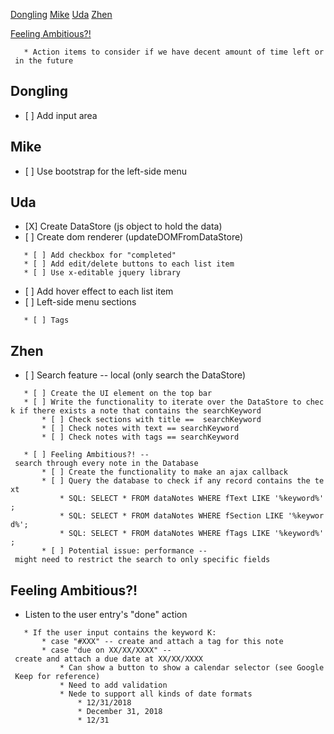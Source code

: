 [[#Dongling|Dongling]]
[[#Mike|Mike]]
[[#Uda|Uda]]
[[#Zhen|Zhen]]

[[#Feeling Ambitious?!|Feeling Ambitious?!]]
    * Action items to consider if we have decent amount of time left or in the future


== Dongling == 
* [ ] Add input area

== Mike == 
* [ ] Use bootstrap for the left-side menu

== Uda == 
* [X] Create DataStore (js object to hold the data)
* [ ] Create dom renderer (updateDOMFromDataStore)
    * [ ] Add checkbox for "completed"
    * [ ] Add edit/delete buttons to each list item
    * [ ] Use x-editable jquery library
* [ ] Add hover effect to each list item
* [ ] Left-side menu sections
    * [ ] Tags

== Zhen == 
* [ ] Search feature -- local (only search the DataStore)
    * [ ] Create the UI element on the top bar
    * [ ] Write the functionality to iterate over the DataStore to check if there exists a note that contains the searchKeyword
        * [ ] Check sections with title ==  searchKeyword
        * [ ] Check notes with text == searchKeyword
        * [ ] Check notes with tags == searchKeyword

    * [ ] Feeling Ambitious?! -- search through every note in the Database
        * [ ] Create the functionality to make an ajax callback 
        * [ ] Query the database to check if any record contains the text
            * SQL: SELECT * FROM dataNotes WHERE fText LIKE '%keyword%';
            * SQL: SELECT * FROM dataNotes WHERE fSection LIKE '%keyword%';
            * SQL: SELECT * FROM dataNotes WHERE fTags LIKE '%keyword%';
        * [ ] Potential issue: performance -- might need to restrict the search to only specific fields




== Feeling Ambitious?! == 
* Listen to the user entry's "done" action
    * If the user input contains the keyword K:
        * case "#XXX" -- create and attach a tag for this note
        * case "due on XX/XX/XXXX" -- create and attach a due date at XX/XX/XXXX
            * Can show a button to show a calendar selector (see Google Keep for reference)
            * Need to add validation 
            * Nede to support all kinds of date formats
                * 12/31/2018
                * December 31, 2018
                * 12/31
